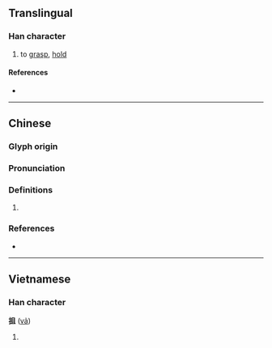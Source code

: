 {{character info}}
==Translingual==

===Han character===
{{Han char|rn=64|rad=手|as=05|sn=8|four=57010|canj=QBM|ids=⿰扌且}}

# {{lb|zh|Cantonese}} to [[grasp]], [[hold]] {{attention|yue|alt form of 揸?}}

====References====
* {{Han ref|kx=0423.050|dkj=11914|dj=0771.030|hdz=31851.060|uh=62AF|ud=25263|bh=CCBC|bd=52412}}

----

==Chinese==
{{zh-forms}}

===Glyph origin===
{{Han etym}}

===Pronunciation===
{{zh-pron
|m=zhā
|c=zaa1
|mc=y
|oc=y
|cat=
}}

===Definitions===
{{zh-hanzi}}

# {{rfdef|zh}}

===References===
* {{R:twedu|C04152}}

----

==Vietnamese==

===Han character===
'''抯''' ([[vả]])

# {{rfdef|vi}}

{{cln|vi|Han tu}}